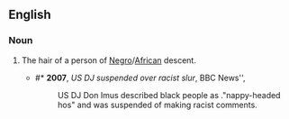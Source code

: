 ==English==

===Noun===
{{en-noun}}

# {{context|offensive|racial slur}} The hair of a person of [[Negro]]/[[African]] descent.
#* #* '''2007''', ''US DJ suspended over racist slur'', BBC News'', 
#*:US DJ Don Imus described black people as  ."nappy-headed hos" and was suspended of making racist comments.